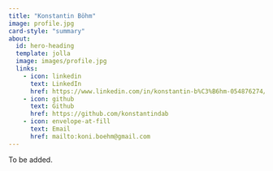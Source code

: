 ```yaml
---
title: "Konstantin Böhm"
image: profile.jpg
card-style: "summary"
about:
  id: hero-heading
  template: jolla
  image: images/profile.jpg
  links:
    - icon: linkedin
      text: LinkedIn
      href: https://www.linkedin.com/in/konstantin-b%C3%B6hm-054876274/
    - icon: github
      text: Github
      href: https://github.com/konstantindab
    - icon: envelope-at-fill
      text: Email
      href: mailto:koni.boehm@gmail.com
---
```


To be added.
